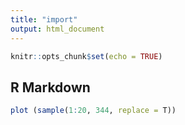 ```yaml
---
title: "import"
output: html_document
---
```


```r
knitr::opts_chunk$set(echo = TRUE)
```

## R Markdown

```r
plot (sample(1:20, 344, replace = T))
```

